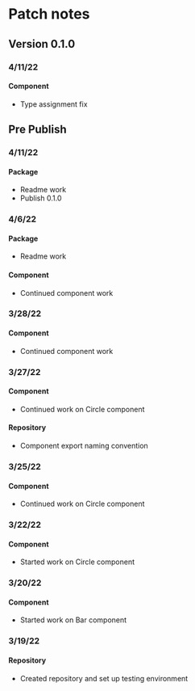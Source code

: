 # Patch notes

## Version 0.1.0

### 4/11/22

#### Component

- Type assignment fix

## Pre Publish

### 4/11/22

#### Package

- Readme work
- Publish 0.1.0

### 4/6/22

#### Package

- Readme work

#### Component

- Continued component work

### 3/28/22

#### Component

- Continued component work

### 3/27/22

#### Component

- Continued work on Circle component

#### Repository

- Component export naming convention

### 3/25/22

#### Component

- Continued work on Circle component

### 3/22/22

#### Component

- Started work on Circle component

### 3/20/22

#### Component

- Started work on Bar component

### 3/19/22

#### Repository

- Created repository and set up testing environment
